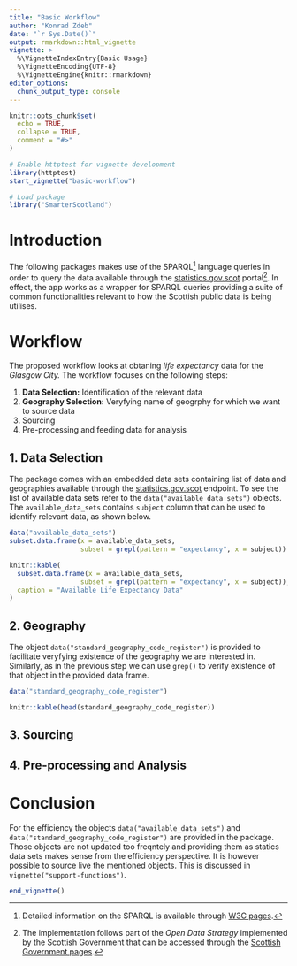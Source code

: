 ```yaml
---
title: "Basic Workflow"
author: "Konrad Zdeb"
date: "`r Sys.Date()`"
output: rmarkdown::html_vignette
vignette: >
  %\VignetteIndexEntry{Basic Usage}
  %\VignetteEncoding{UTF-8}
  %\VignetteEngine{knitr::rmarkdown}
editor_options: 
  chunk_output_type: console
---
```


```r
knitr::opts_chunk$set(
  echo = TRUE,
  collapse = TRUE,
  comment = "#>"
)

# Enable httptest for vignette development
library(httptest)
start_vignette("basic-workflow")

# Load package
library("SmarterScotland")
```

# Introduction

The following packages makes use of the SPARQL[^1] language queries in order to query the data available through the [statistics.gov.scot](http://statistics.gov.scot) portal[^2]. In effect, the app works as a wrapper for SPARQL queries providing a suite of common functionalities relevant to how the Scottish public data is being utilises.

# Workflow

The proposed workflow looks at obtaning *life expectancy* data for the *Glasgow City.* The workflow focuses on the following steps:

1. **Data Selection:** Identification of the relevant data
2. **Geography Selection:** Veryfying name of geogrphy for which we want to source data
3. Sourcing
4. Pre-processing and feeding data for analysis

## 1. Data Selection

The package comes with an embedded data sets containing list of data and geographies available through the [statistics.gov.scot](http://statistics.gov.scot) endpoint. To see the list of available data sets refer to the `data("available_data_sets")` objects. The `available_data_sets` contains `subject` column that can be used to identify relevant data, as shown below.

```r
data("available_data_sets")
subset.data.frame(x = available_data_sets, 
                  subset = grepl(pattern = "expectancy", x = subject))
```
```r
knitr::kable(
  subset.data.frame(x = available_data_sets, 
                  subset = grepl(pattern = "expectancy", x = subject)),
  caption = "Available Life Expectancy Data"
)
```

## 2. Geography

The object `data("standard_geography_code_register")` is provided to facilitate veryfying existence of the geography we are interested in. Similarly, as in the previous step we can use `grep()` to verify existence of that object in the provided data frame.

```r
data("standard_geography_code_register")
```
```r
knitr::kable(head(standard_geography_code_register))
```

## 3. Sourcing

## 4. Pre-processing and Analysis

# Conclusion

For the efficiency the objects `data("available_data_sets")` and `data("standard_geography_code_register")` are provided in the package. Those objects are not updated too freqntely and providing them as statics data sets makes sense from the efficiency perspective. It is however possible to source live the mentioned objects. This is discussed in `vignette("support-functions")`.

[^1]: Detailed information on the SPARQL is available through [W3C pages](https://www.w3.org/TR/rdf-sparql-query/).
[^2]: The implementation follows part of the *Open Data Strategy* implemented by the Scottish Government that can be accessed through the [Scottish Government pages](http://www.gov.scot/Topics/Economy/digital/digitalservices/datamanagement/OpenData).
[^3]: This is currently being developed; this behaviour will be controlled by `SmarterScotland.suffix_rdf` option.

```r
end_vignette()
```